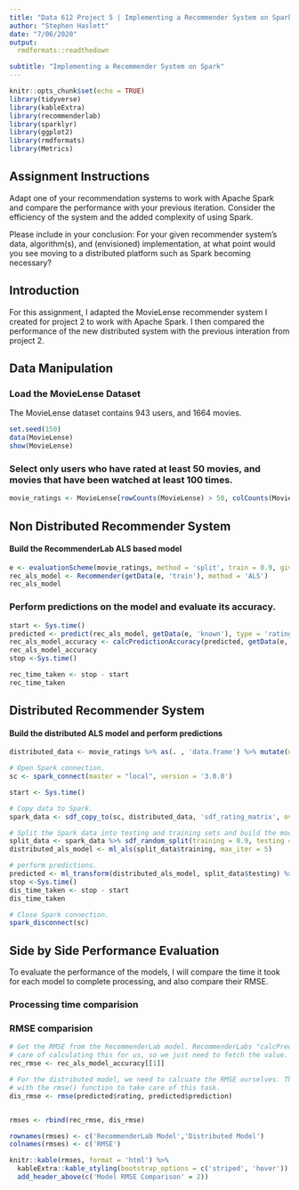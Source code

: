 ```yaml
---
title: "Data 612 Project 5 | Implementing a Recommender System on Spark"
author: "Stephen Haslett"
date: "7/06/2020"
output:
  rmdformats::readthedown

subtitle: "Implementing a Recommender System on Spark"
---
```


```r
knitr::opts_chunk$set(echo = TRUE)
library(tidyverse)
library(kableExtra)
library(recommenderlab)
library(sparklyr)
library(ggplot2)
library(rmdformats)
library(Metrics)
```

## Assignment Instructions
Adapt one of your recommendation systems to work with Apache Spark and compare the performance with your previous iteration.
Consider the efficiency of the system and the added complexity of using Spark.

Please include in your conclusion: For your given recommender system’s data, algorithm(s), and (envisioned) implementation, at
what point would you see moving to a distributed platform such as Spark becoming necessary?

## Introduction
For this assignment, I adapted the MovieLense recommender system I created for project 2 to work with Apache Spark. I then compared the performance
of the new distributed system with the previous interation from project 2.

## Data Manipulation

### Load the MovieLense Dataset
The MovieLense dataset contains 943 users, and 1664 movies.
```r
set.seed(150)
data(MovieLense)
show(MovieLense)
```

### Select only users who have rated at least 50 movies, and movies that have been watched at least 100 times.
```r
movie_ratings <- MovieLense[rowCounts(MovieLense) > 50, colCounts(MovieLense) > 100]
```


## Non Distributed Recommender System

#### Build the RecommenderLab ALS based model
```r
e <- evaluationScheme(movie_ratings, method = 'split', train = 0.9, given = 15)
rec_als_model <- Recommender(getData(e, 'train'), method = 'ALS')
rec_als_model
```

### Perform predictions on the model and evaluate its accuracy.
```r
start <- Sys.time()
predicted <- predict(rec_als_model, getData(e, 'known'), type = 'ratings')
rec_als_model_accuracy <- calcPredictionAccuracy(predicted, getData(e, 'unknown'))
rec_als_model_accuracy
stop <-Sys.time()

rec_time_taken <- stop - start
rec_time_taken
```

## Distributed Recommender System

#### Build the distributed ALS model and perform predictions
```r
distributed_data <- movie_ratings %>% as(. , 'data.frame') %>% mutate(user = as.numeric(user), item = as.numeric(item)) 

# Open Spark connection.
sc <- spark_connect(master = "local", version = '3.0.0')

start <- Sys.time()

# Copy data to Spark.
spark_data <- sdf_copy_to(sc, distributed_data, 'sdf_rating_matrix', overwrite = TRUE)

# Split the Spark data into testing and training sets and build the model.
split_data <- spark_data %>% sdf_random_split(training = 0.9, testing = 0.2)
distributed_als_model <- ml_als(split_data$training, max_iter = 5)

# perform predictions.
predicted <- ml_transform(distributed_als_model, split_data$testing) %>% collect()
stop <-Sys.time()
dis_time_taken <- stop - start
dis_time_taken

# Close Spark connection.
spark_disconnect(sc)
```


## Side by Side Performance Evaluation
To evaluate the performance of the models, I will compare the time it took for each model to complete processing, and also compare their RMSE.

### Processing time comparision


### RMSE comparision

```r
# Get the RMSE from the RecommenderLab model. RecommenderLabs "calcPredictionAccuracy()" function takes
# care of calculating this for us, so we just need to fetch the value.
rec_rmse <- rec_als_model_accuracy[[1]]

# For the distributed model, we need to calcuate the RMSE ourselves. The Metrics package provides us
# with the rmse() function to take care of this task.
dis_rmse <- rmse(predicted$rating, predicted$prediction)


rmses <- rbind(rec_rmse, dis_rmse)

rownames(rmses) <- c('RecommenderLab Model','Distributed Model')
colnames(rmses) <- c('RMSE')

knitr::kable(rmses, format = 'html') %>%
  kableExtra::kable_styling(bootstrap_options = c('striped', 'hover')) %>% 
  add_header_above(c('Model RMSE Comparison' = 2))
```












